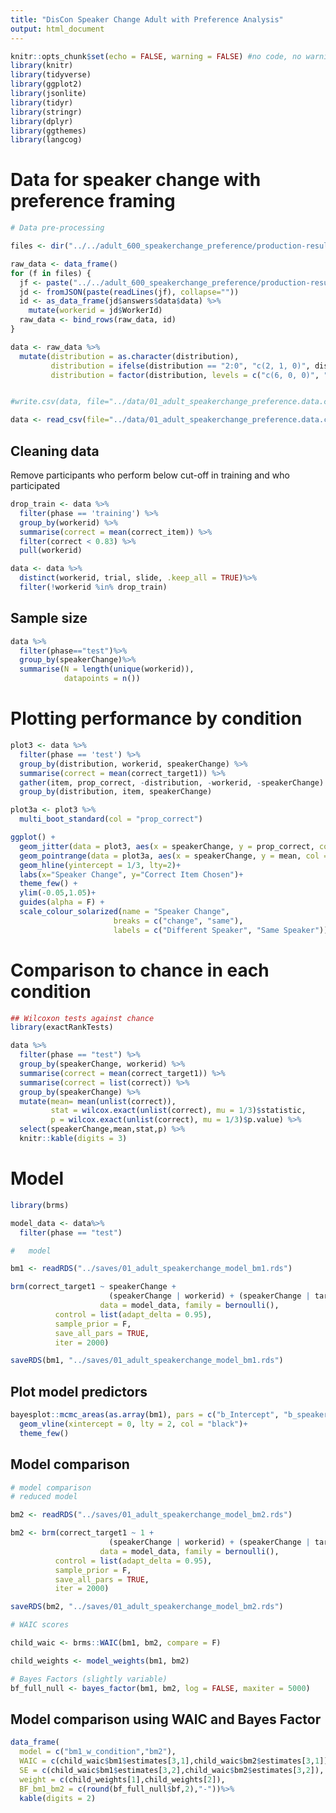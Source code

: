 ```yaml
---
title: "DisCon Speaker Change Adult with Preference Analysis"
output: html_document
---
```


```r
knitr::opts_chunk$set(echo = FALSE, warning = FALSE) #no code, no warning printed
library(knitr)
library(tidyverse)
library(ggplot2)
library(jsonlite)
library(tidyr)
library(stringr)
library(dplyr)
library(ggthemes)
library(langcog)
```

# Data for speaker change with preference framing
```r
# Data pre-processing

files <- dir("../../adult_600_speakerchange_preference/production-results/")

raw_data <- data_frame()
for (f in files) {
  jf <- paste("../../adult_600_speakerchange_preference/production-results/",f,sep="")
  jd <- fromJSON(paste(readLines(jf), collapse=""))
  id <- as_data_frame(jd$answers$data$data) %>%
    mutate(workerid = jd$WorkerId)
  raw_data <- bind_rows(raw_data, id)
}

data <- raw_data %>%
  mutate(distribution = as.character(distribution),
         distribution = ifelse(distribution == "2:0", "c(2, 1, 0)", distribution),
         distribution = factor(distribution, levels = c("c(6, 0, 0)", "c(4, 2, 0)", "c(2, 2, 2)", "c(3, 0, 0)", "c(1, 1, 1)", "c(2, 1, 0)")))


#write.csv(data, file="../data/01_adult_speakerchange_preference.data.csv")

data <- read_csv(file="../data/01_adult_speakerchange_preference.data.csv")
```

## Cleaning data

Remove participants who perform below cut-off in training and who participated

```r
drop_train <- data %>%
  filter(phase == 'training') %>%
  group_by(workerid) %>%
  summarise(correct = mean(correct_item)) %>%
  filter(correct < 0.83) %>%
  pull(workerid)

data <- data %>%
  distinct(workerid, trial, slide, .keep_all = TRUE)%>%
  filter(!workerid %in% drop_train)
```
## Sample size

```r
data %>%
  filter(phase=="test")%>%
  group_by(speakerChange)%>%
  summarise(N = length(unique(workerid)),
            datapoints = n())

```

# Plotting performance by condition

```r
plot3 <- data %>%
  filter(phase == 'test') %>%
  group_by(distribution, workerid, speakerChange) %>%
  summarise(correct = mean(correct_target1)) %>%
  gather(item, prop_correct, -distribution, -workerid, -speakerChange) %>%
  group_by(distribution, item, speakerChange) 

plot3a <- plot3 %>%
  multi_boot_standard(col = "prop_correct")

ggplot() +
  geom_jitter(data = plot3, aes(x = speakerChange, y = prop_correct, col = speakerChange, alpha = .2), width = .3,height = .025)+
  geom_pointrange(data = plot3a, aes(x = speakerChange, y = mean, col = speakerChange, ymin = ci_lower, ymax = ci_upper),size = .8)+
  geom_hline(yintercept = 1/3, lty=2)+
  labs(x="Speaker Change", y="Correct Item Chosen")+
  theme_few() +
  ylim(-0.05,1.05)+
  guides(alpha = F) +
  scale_colour_solarized(name = "Speaker Change",
                       breaks = c("change", "same"),
                       labels = c("Different Speaker", "Same Speaker"))


```

# Comparison to chance in each condition

```r
## Wilcoxon tests against chance
library(exactRankTests)

data %>%
  filter(phase == "test") %>%
  group_by(speakerChange, workerid) %>%
  summarise(correct = mean(correct_target1)) %>%
  summarise(correct = list(correct)) %>%
  group_by(speakerChange) %>%
  mutate(mean= mean(unlist(correct)),
         stat = wilcox.exact(unlist(correct), mu = 1/3)$statistic,
         p = wilcox.exact(unlist(correct), mu = 1/3)$p.value) %>%
  select(speakerChange,mean,stat,p) %>%
  knitr::kable(digits = 3)
```

# Model

```r
library(brms)

model_data <- data%>%
  filter(phase == "test")

#   model

bm1 <- readRDS("../saves/01_adult_speakerchange_model_bm1.rds")

brm(correct_target1 ~ speakerChange +
                      (speakerChange | workerid) + (speakerChange | target1),
                    data = model_data, family = bernoulli(),
          control = list(adapt_delta = 0.95),
          sample_prior = F,
          save_all_pars = TRUE,
          iter = 2000)

saveRDS(bm1, "../saves/01_adult_speakerchange_model_bm1.rds")


```

## Plot model predictors

```r
bayesplot::mcmc_areas(as.array(bm1), pars = c("b_Intercept", "b_speakerChangesame"), prob = 0.95)+
  geom_vline(xintercept = 0, lty = 2, col = "black")+
  theme_few()
```

## Model comparison

```r
# model comparison
# reduced model

bm2 <- readRDS("../saves/01_adult_speakerchange_model_bm2.rds")

bm2 <- brm(correct_target1 ~ 1 +
                      (speakerChange | workerid) + (speakerChange | target1),
                    data = model_data, family = bernoulli(),
          control = list(adapt_delta = 0.95),
          sample_prior = F,
          save_all_pars = TRUE,
          iter = 2000)

saveRDS(bm2, "../saves/01_adult_speakerchange_model_bm2.rds")

# WAIC scores

child_waic <- brms::WAIC(bm1, bm2, compare = F)

child_weights <- model_weights(bm1, bm2)

# Bayes Factors (slightly variable)
bf_full_null <- bayes_factor(bm1, bm2, log = FALSE, maxiter = 5000)

```
## Model comparison using WAIC and Bayes Factor
```r
data_frame(
  model = c("bm1_w_condition","bm2"),
  WAIC = c(child_waic$bm1$estimates[3,1],child_waic$bm2$estimates[3,1]),
  SE = c(child_waic$bm1$estimates[3,2],child_waic$bm2$estimates[3,2]),
  weight = c(child_weights[1],child_weights[2]),
  BF_bm1_bm2 = c(round(bf_full_null$bf,2),"-"))%>%
  kable(digits = 2)
```




